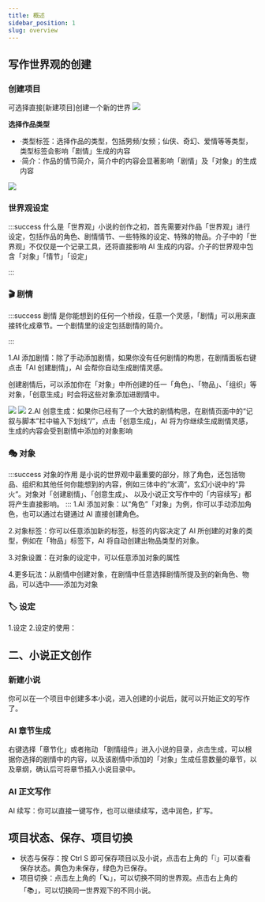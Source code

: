 ```yaml
---
title: 概述
sidebar_position: 1
slug: overview
---
```


## 写作世界观的创建

### 创建项目

可选择直接[新建项目]创建一个新的世界
![](./pic/new_project.png)

**选择作品类型**

- ·类型标签：选择作品的类型，包括男频/女频；仙侠、奇幻、爱情等等类型，类型标签会影响「剧情」生成的内容
- ·简介：作品的情节简介，简介中的内容会显著影响「剧情」及「对象」的生成内容

![](./pic/new_novel.png)

### 世界观设定

:::success 什么是「世界观」小说的创作之初，首先需要对作品「世界观」进行设定，包括作品的角色、剧情情节、一些特殊的设定、特殊的物品。介子中的「世界观」不仅仅是一个记录工具，还将直接影响 AI 生成的内容。介子的世界观中包含「对象」「情节」「设定」

:::

### 🎬 剧情

:::success 剧情
是你能想到的任何一个桥段，任意一个灵感，「剧情」可以用来直接转化成章节。一个剧情里的设定包括剧情的简介。

:::

1.AI 添加剧情：除了手动添加剧情，如果你没有任何剧情的构思，在剧情面板右键点击「AI 创建剧情」，AI 会帮你自动生成剧情灵感。

创建剧情后，可以添加你在「对象」中所创建的任一「角色」、「物品」、「组织」等对象，「创意生成」时会将这些对象添加进剧情中。

![](./pic/aiaddstory.jpg)
![](./pic/addtarget.png)
2.AI 创意生成：如果你已经有了一个大致的剧情构思，在剧情页面中的“记叙与脚本”栏中输入下划线“/”，点击「创意生成」，AI 将为你继续生成剧情灵感，生成的内容会受到剧情中添加的对象影响

### 🎭 对象

:::success 对象的作用
是小说的世界观中最重要的部分，除了角色，还包括物品、组织和其他任何你能想到的内容，例如三体中的“水滴”，玄幻小说中的“异火”。对象对「创建剧情」、「创意生成」、
以及小说正文写作中的「内容续写」都将产生直接影响。
:::
1.AI 添加对象：以“角色”「对象」为例，你可以手动添加角色，也可以通过右键通过 AI 直接创建角色。

2.对象标签：你可以任意添加新的标签，标签的内容决定了 AI 所创建的对象的类型，例如在「物品」标签下，AI 将自动创建出物品类型的对象。

3.对象设置：在对象的设定中，可以任意添加对象的属性

4.更多玩法：从剧情中创建对象，在剧情中任意选择剧情所提及到的新角色、物品，可以选中——添加为对象

### 🏷️ 设定

1.设定 2.设定的使用：

## 二、小说正文创作

### 新建小说

你可以在一个项目中创建多本小说，进入创建的小说后，就可以开始正文的写作了。

### AI 章节生成

右键选择「章节化」或者拖动 「剧情组件」进入小说的目录，点击生成，可以根据你选择的剧情中的内容，以及该剧情中添加的「对象」生成任意数量的章节，以及章纲，确认后可将章节插入小说目录中。

### AI 正文写作

AI 续写：你可以直接一键写作，也可以继续续写，选中润色，扩写。

## 项目状态、保存、项目切换

- 状态与保存：按 Ctrl S 即可保存项目以及小说，点击右上角的「❕」可以查看保存状态。黄色为未保存，绿色为已保存。
- 项目切换：点击左上角的「🪐」，可以切换不同的世界观。点击右上角的「📚」，可以切换同一世界观下的不同小说。
